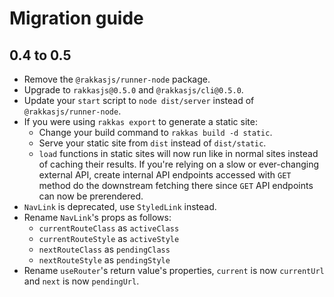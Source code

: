 # Migration guide

## 0.4 to 0.5

- Remove the `@rakkasjs/runner-node` package.
- Upgrade to `rakkasjs@0.5.0` and `@rakkasjs/cli@0.5.0`.
- Update your `start` script to `node dist/server` instead of `@rakkasjs/runner-node`.
- If you were using `rakkas export` to generate a static site:
  - Change your build command to `rakkas build -d static`.
  - Serve your static site from `dist` instead of `dist/static`.
  - `load` functions in static sites will now run like in normal sites instead of caching their results. If you're relying on a slow or ever-changing external API, create internal API endpoints accessed with `GET` method do the downstream fetching there since `GET` API endpoints can now be prerendered.
- `NavLink` is deprecated, use `StyledLink` instead.
- Rename `NavLink`'s props as follows:
  - `currentRouteClass` as `activeClass`
  - `currentRouteStyle` as `activeStyle`
  - `nextRouteClass` as `pendingClass`
  - `nextRouteStyle` as `pendingStyle`
- Rename `useRouter`'s return value's properties, `current` is now `currentUrl` and `next` is now `pendingUrl`.
